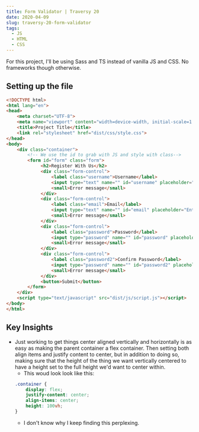 ```yaml
---
title: Form Validator | Traversy 20
date: 2020-04-09
slug: traversy-20-form-validator
tags:
  - JS
  - HTML
  - CSS 
---
```


For this project, I'll be using Sass and TS instead of vanilla JS and CSS. No frameworks though otherwise.


## Setting up the file
```html 
<!DOCTYPE html>
<html lang="en">
<head>
    <meta charset="UTF-8">
    <meta name="viewport" content="width=device-width, initial-scale=1.0">
    <title>Project Title</title>
    <link rel="stylesheet" href="dist/css/style.css">
</head>
<body>
    <div class="container">
        <!-- We use the id to grab with JS and style with class-->
        <form id="form" class="form">
             <h2>Register With Us</h2>
             <div class="form-control">
                 <label class="username">Username</label>
                 <input type="text" name="" id="username" placeholder="Enter username">
                 <small>Error message</small>
             </div>
             <div class="form-control">
                 <label class="email">Email</label>
                 <input type="text" name="" id="email" placeholder="Enter email">
                 <small>Error message</small>
             </div>
             <div class="form-control">
                 <label class="password">Password</label>
                 <input type="password" name="" id="password" placeholder="Enter password">
                 <small>Error message</small>
             </div>
             <div class="form-control">
                 <label class="password2">Confirm Password</label>
                 <input type="password" name="" id="password2" placeholder="Re-enter password">
                 <small>Error message</small>
             </div>
             <button>Submit</button>
        </form>
    </div>
    <script type="text/javascript" src="dist/js/script.js"></script>
</body>
</html>
```

## Key Insights
- Just working to get things center aligned vertically and horizontally is as easy as making the parent container a flex container. Then setting both align items and justify content to center, but in addition to doing so, making sure that the height of the thing we want vertically centered to have a height set to the full height we'd want to center within. 
    - This woud look look like this:
    ```css
    .container {
        display: flex;
        justify-content: center;
        align-items: center;
        height: 100vh;
    }
    ```
    - I don't know why I keep finding this perplexing. 


